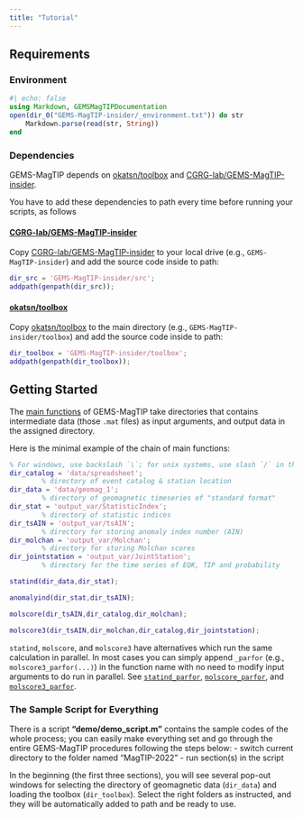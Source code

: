 ```yaml
---
title: "Tutorial"
---
```


## Requirements

### Environment
```julia
#| echo: false
using Markdown, GEMSMagTIPDocumentation
open(dir_0("GEMS-MagTIP-insider/_environment.txt")) do str
    Markdown.parse(read(str, String))
end
```


### Dependencies

GEMS-MagTIP depends on [okatsn/toolbox](https://github.com/okatsn/toolbox) and [CGRG-lab/GEMS-MagTIP-insider](https://github.com/CGRG-lab/GEMS-MagTIP-insider).

You have to add these dependencies to path every time before running your scripts, as follows

#### [CGRG-lab/GEMS-MagTIP-insider](https://github.com/CGRG-lab/GEMS-MagTIP-insider)

Copy [CGRG-lab/GEMS-MagTIP-insider](https://github.com/CGRG-lab/GEMS-MagTIP-insider) to your local drive (e.g., `GEMS-MagTIP-insider`) and add the source code inside to path:

```matlab
dir_src = 'GEMS-MagTIP-insider/src';
addpath(genpath(dir_src));
```


#### [okatsn/toolbox](https://github.com/okatsn/toolbox)

Copy [okatsn/toolbox](https://github.com/okatsn/toolbox) to the main directory (e.g., `GEMS-MagTIP-insider/toolbox`) and add the source code inside to path:

```matlab
dir_toolbox = 'GEMS-MagTIP-insider/toolbox';
addpath(genpath(dir_toolbox));
```


## Getting Started
The [main functions](../doc_library/index.qmd#main-functions) of GEMS-MagTIP take directories that contains intermediate data (those `.mat` files) as input arguments, and output data in the assigned directory. 

Here is the minimal example of the chain of main functions:

```matlab
% For windows, use backslash `\`; for unix systems, use slash `/` in the path to directories.
dir_catalog = 'data/spreadsheet'; 
        % directory of event catalog & station location
dir_data = 'data/geomag_1'; 
        % directory of geomagnetic timeseries of "standard format"
dir_stat = 'output_var/StatisticIndex'; 
        % directory of statistic indices
dir_tsAIN = 'output_var/tsAIN'; 
        % directory for storing anomaly index number (AIN)
dir_molchan = 'output_var/Molchan'; 
        % directory for storing Molchan scores
dir_jointstation = 'output_var/JointStation'; 
        % directory for the time series of EQK, TIP and probability
```

```matlab
statind(dir_data,dir_stat); 

anomalyind(dir_stat,dir_tsAIN); 

molscore(dir_tsAIN,dir_catalog,dir_molchan); 

molscore3(dir_tsAIN,dir_molchan,dir_catalog,dir_jointstation); 
```

::: {.callout-tip}
`statind`, `molscore`, and `molscore3` have alternatives which run the same calculation in parallel.
In most cases you can simply append `_parfor` (e.g., `molscore3_parfor(...) `) in the function name with no need to modify input arguments to do run in parallel. 
See [`statind_parfor`](../doc_library/#statind_parfor), [`molscore_parfor`](../doc_library/#molscore_parfor), and [`molscore3_parfor`](../doc_library/#molscore3_parfor).

:::

### The Sample Script for Everything
There is a script **"demo/demo_script.m"** contains the sample codes of the whole process; you can easily make everything set and go through the entire GEMS-MagTIP procedures following the steps below:
- switch current directory to the folder named "MagTIP-2022"
- run section(s) in the script

In the beginning (the first three sections), you will see several pop-out windows for selecting the directory of geomagnetic data (`dir_data`) and loading the toolbox (`dir_toolbox`). 
Select the right folders as instructed, and they will be automatically added to path and be ready to use.